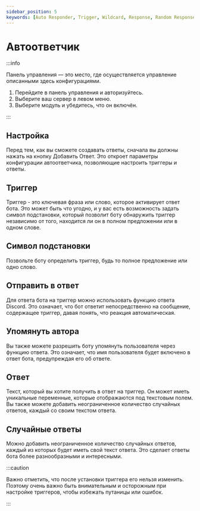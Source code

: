 ```yaml
---
sidebar_position: 5
keywords: [Auto Responder, Trigger, Wildcard, Response, Random Responses] 
---
```


# Автоответчик

:::info

Панель управления — это место, где осуществляется управление описанными здесь конфигурациями.

1. Перейдите в панель управления и авторизуйтесь. 
2. Выберите ваш сервер в левом меню.
3. Выберите модуль и убедитесь, что он включён. 

:::

## Настройка

Перед тем, как вы сможете создавать ответы, сначала вы должны нажать на кнопку Добавить Ответ. Это откроет параметры конфигурации автоответчика, позволяющие настроить триггеры и ответы.

## Триггер

Триггер - это ключевая фраза или слово, которое активирует ответ бота. Это может быть что угодно, и у вас есть возможность задать символ подстановки, который позволит боту обнаружить триггер независимо от того, находится ли он в полном предложении или в одном слове.

## Символ подстановки

Позвольте боту определить триггер, будь то полное предложение или одно слово.

## Отправить в ответ

Для ответа бота на триггер можно использовать функцию ответа Discord. Это означает, что бот ответит непосредственно на сообщение, содержащее триггер, давая понять, что реакция автоматическая.

## Упомянуть автора

Вы также можете разрешить боту упомянуть пользователя через функцию ответа. Это означает, что имя пользователя будет включено в ответ бота, предупреждая его об ответе.

## Ответ

Текст, который вы хотите получить в ответ на триггер. Он может иметь уникальные переменные, которые отображаются под текстовым полем. Вы также можете добавить неограниченное количество случайных ответов, каждый со своим текстом ответа.

## Случайные ответы

Можно добавить неограниченное количество случайных ответов, каждый из которых будет иметь свой текст ответа. Это сделает ответы бота более разнообразными и интересными.

:::caution

Важно отметить, что после установки триггера его нельзя изменить. Поэтому очень важно быть внимательным и осторожным при настройке триггеров, чтобы избежать путаницы или ошибок.

:::
